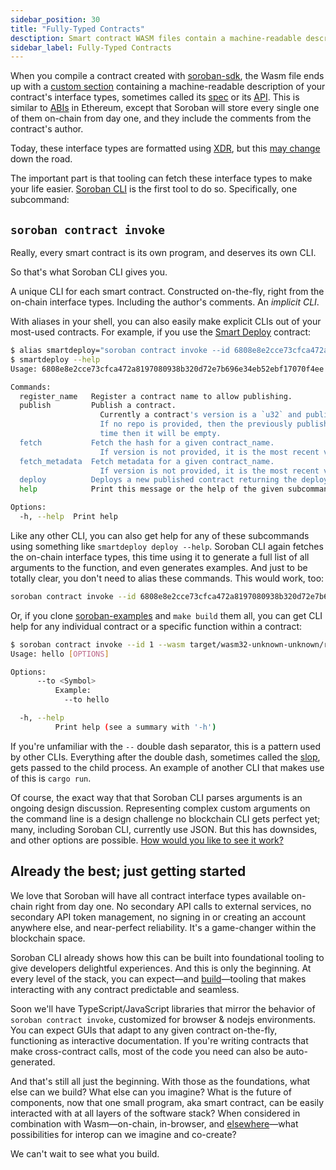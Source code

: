 ```yaml
---
sidebar_position: 30
title: "Fully-Typed Contracts"
desctiption: Smart contract WASM files contain a machine-readable description of the interface type.
sidebar_label: Fully-Typed Contracts
---
```


<head>
  <title>
    Smart contract WASM files contain a machine-readable description of the
    interface type.
  </title>
  <meta charSet="utf-8" />
  <meta
    property="og:title"
    content="Smart contract WASM files contain a machine-readable description of the interface type."
  />
  <meta
    property="og:description"
    content="All smart contract interface types will be available on-chain right away with no secondary API calls to external services, no secondary API management, and more."
  />
  <link
    rel="canonical"
    href="https://soroban.stellar.org/docs/soroban-internals/fully-typed-contracts"
  />
</head>

When you compile a contract created with [soroban-sdk](../../reference/sdks/write-contracts.mdx#soroban-rust-sdk), the Wasm file ends up with a [custom section](https://webassembly.github.io/spec/core/appendix/custom.html) containing a machine-readable description of your contract's interface types, sometimes called its [spec](https://github.com/stellar/rs-soroban-sdk/tree/main/soroban-spec) or its [API](https://github.com/stellar/soroban-docs/pull/381#issuecomment-1507283476). This is similar to [ABIs](https://www.quicknode.com/guides/ethereum-development/smart-contracts/what-is-an-abi/) in Ethereum, except that Soroban will store every single one of them on-chain from day one, and they include the comments from the contract's author.

Today, these interface types are formatted using [XDR](https://developers.stellar.org/docs/encyclopedia/xdr), but this [may change](https://github.com/stellar/rs-soroban-sdk/issues/683) down the road.

The important part is that tooling can fetch these interface types to make your life easier. [Soroban CLI](../../reference/soroban-cli.mdx) is the first tool to do so. Specifically, one subcommand:

## `soroban contract invoke`

Really, every smart contract is its own program, and deserves its own CLI.

So that's what Soroban CLI gives you.

A unique CLI for each smart contract. Constructed on-the-fly, right from the on-chain interface types. Including the author's comments. An _implicit CLI_.

With aliases in your shell, you can also easily make explicit CLIs out of your most-used contracts. For example, if you use the [Smart Deploy](https://communityfund.stellar.org/projects/smart-deploy-scf-13) contract:

```bash
$ alias smartdeploy="soroban contract invoke --id 6808e8e2cce73cfca472a8197080938b320d72e7b696e34eb52ebf17070f4ee --"
$ smartdeploy --help
Usage: 6808e8e2cce73cfca472a8197080938b320d72e7b696e34eb52ebf17070f4ee [COMMAND]

Commands:
  register_name   Register a contract name to allow publishing.
  publish         Publish a contract.
                    Currently a contract's version is a `u32` and publishing will increment it.
                    If no repo is provided, then the previously published binary's repo will be used. If it's the first
                    time then it will be empty.
  fetch           Fetch the hash for a given contract_name.
                    If version is not provided, it is the most recent version.
  fetch_metadata  Fetch metadata for a given contract_name.
                    If version is not provided, it is the most recent version.
  deploy          Deploys a new published contract returning the deployed contract's id.
  help            Print this message or the help of the given subcommand(s)

Options:
  -h, --help  Print help
```

Like any other CLI, you can also get help for any of these subcommands using something like `smartdeploy deploy --help`. Soroban CLI again fetches the on-chain interface types, this time using it to generate a full list of all arguments to the function, and even generates examples. And just to be totally clear, you don't need to alias these commands. This would work, too:

```bash
soroban contract invoke --id 6808e8e2cce73cfca472a8197080938b320d72e7b696e34eb52ebf17070f4ee -- deploy --help
```

Or, if you clone [soroban-examples](https://github.com/stellar/soroban-examples) and `make build` them all, you can get CLI help for any individual contract or a specific function within a contract:

```bash
$ soroban contract invoke --id 1 --wasm target/wasm32-unknown-unknown/release/soroban_hello_world_contract.wasm -- hello --help
Usage: hello [OPTIONS]

Options:
      --to <Symbol>
          Example:
            --to hello

  -h, --help
          Print help (see a summary with '-h')
```

If you're unfamiliar with the `--` double dash separator, this is a pattern used by other CLIs. Everything after the double dash, sometimes called the [slop](https://github.com/clap-rs/clap/issues/971), gets passed to the child process. An example of another CLI that makes use of this is `cargo run`.

Of course, the exact way that that Soroban CLI parses arguments is an ongoing design discussion. Representing complex custom arguments on the command line is a design challenge no blockchain CLI gets perfect yet; many, including Soroban CLI, currently use JSON. But this has downsides, and other options are possible. [How would you like to see it work?](https://docs.google.com/document/d/1LASaLyxIA2-YqLnn2NqI5NZGnEmdzx9lLh-j7n0-i4A/edit#)

## Already the best; just getting started

We love that Soroban will have all contract interface types available on-chain right from day one. No secondary API calls to external services, no secondary API token management, no signing in or creating an account anywhere else, and near-perfect reliability. It's a game-changer within the blockchain space.

Soroban CLI already shows how this can be built into foundational tooling to give developers delightful experiences. And this is only the beginning. At every level of the stack, you can expect—and [build](https://stellar.org/foundation/grants-and-funding)—tooling that makes interacting with any contract predictable and seamless.

Soon we'll have TypeScript/JavaScript libraries that mirror the behavior of `soroban contract invoke`, customized for browser & nodejs environments. You can expect GUIs that adapt to any given contract on-the-fly, functioning as interactive documentation. If you're writing contracts that make cross-contract calls, most of the code you need can also be auto-generated.

And that's still all just the beginning. With those as the foundations, what else can we build? What else can you imagine? What is the future of components, now that one small program, aka smart contract, can be easily interacted with at all layers of the software stack? When considered in combination with Wasm—on-chain, in-browser, and [elsewhere](https://en.wikipedia.org/wiki/WebAssembly#Implementations)—what possibilities for interop can we imagine and co-create?

We can't wait to see what you build.
